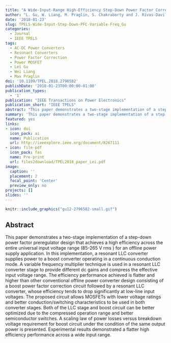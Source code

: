 ```yaml
---
title: "A Wide-Input-Range High-Efficiency Step-Down Power Factor Correction Converter Using a Variable Frequency Multiplier Technique,"
author: "L. Gu, W. Liang, M. Praglin, S. Chakraborty and J. Rivas-Davila,"
date: '2018-01-23'
slug: TPELS-Wide-Input-Step-Down-PFC-Variable-Freq_Gu
categories:
  - Journal
  - IEEE TPELS
tags: 
  - AC-DC Power Converters
  - Resonant Converters
  - Power Factor Correction
  - Power MOSFET
  - Lei Gu
  - Wei Liang
  - Max Praglin
doi: '10.1109/TPEL.2018.2796582'
publishDate: '2018-01-23T00:00:00-01:00'
publication_types:
  - '1'
publication: "IEEE Transactions on Power Electronics"
publication_short: "IEEE TPELS"
abstract: "This paper demonstrates a two-stage implementation of a step-down power factor preregulator design that achieves a high efficiency across the entire universal input voltage range (85-265 V rms ) for an offline power supply application. In this implementation, a resonant LLC converter supplies power to a boost converter operating in a continuous conduction mode. A variable frequency multiplier technique is used in a resonant LLC converter stage to provide different dc gains and compress the effective input voltage range. The efficiency performance achieved is flatter and higher than other conventional offline power converter design consisting of a boost power factor correction circuit followed by a resonant LLC converter, whose efficiency tends to drop significantly at low-line input voltages. The proposed circuit allows MOSFETs with lower voltage ratings and better conduction/switching characteristics to be used in both converter stages. Both of the LLC stage and boost circuit can be better optimized due to the compressed operation range and better semiconductor switches. A scaling law of power losses versus breakdown voltage requirement for boost circuit under the condition of the same output power is presented. Experimental results demonstrated a flatter high efficiency performance across a wide input range."
summary: 'This paper demonstrates a two-stage implementation of a step-down power factor preregulator design that achieves a high efficiency across the entire universal input voltage range (85-265 V rms ) for an offline power supply application. The proposed circuit allows MOSFETs with lower voltage ratings and better conduction/switching characteristics to be used in both converter stages. A scaling law of power losses versus breakdown voltage requirement for boost circuit under the condition of the same output power is presented. Experimental results demonstrated a flatter high efficiency performance across a wide input range.'
featured: yes
links:
- icon: doi
  icon_pack: ai
  name: Publication
  url: http://ieeexplore.ieee.org/document/8267111
- icon: file-pdf
  icon_pack: fas
  name: Pre-print
  url: files2download/TPEL2018_paper_Lei.pdf
image:
  caption: ''
  placement: 2
  focal_point: 'Center'
  preview_only: no
projects: []
slides: ''
---
```



```r
knitr::include_graphics("gu12-2796582-small.gif")
```

## Abstract 

This paper demonstrates a two-stage implementation of a step-down power factor preregulator design that achieves a high efficiency across the entire universal input voltage range (85-265 V rms ) for an offline power supply application. In this implementation, a resonant LLC converter supplies power to a boost converter operating in a continuous conduction mode. A variable frequency multiplier technique is used in a resonant LLC converter stage to provide different dc gains and compress the effective input voltage range. The efficiency performance achieved is flatter and higher than other conventional offline power converter design consisting of a boost power factor correction circuit followed by a resonant LLC converter, whose efficiency tends to drop significantly at low-line input voltages. The proposed circuit allows MOSFETs with lower voltage ratings and better conduction/switching characteristics to be used in both converter stages. Both of the LLC stage and boost circuit can be better optimized due to the compressed operation range and better semiconductor switches. A scaling law of power losses versus breakdown voltage requirement for boost circuit under the condition of the same output power is presented. Experimental results demonstrated a flatter high efficiency performance across a wide input range.
